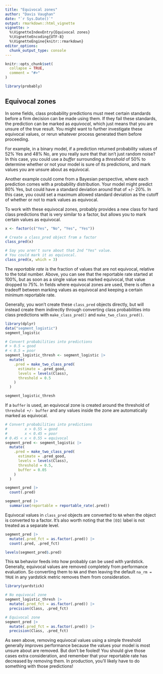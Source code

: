 ```yaml
---
title: "Equivocal zones"
author: "Davis Vaughan"
date: "`r Sys.Date()`"
output: rmarkdown::html_vignette
vignette: >
  %\VignetteIndexEntry{Equivocal zones}
  %\VignetteEncoding{UTF-8}
  %\VignetteEngine{knitr::rmarkdown}
editor_options: 
  chunk_output_type: console
---
```


```r
knitr::opts_chunk$set(
  collapse = TRUE,
  comment = "#>"
)
```

```r
library(probably)
```

## Equivocal zones

In some fields, class probability predictions must meet certain standards before a firm decision can be made using them. If they fail these standards, the prediction can be marked as _equivocal_, which just means that you are unsure of the true result. You might want to further investigate these equivocal values, or rerun whatever process generated them before proceeding.

For example, in a binary model, if a prediction returned probability values of 52% Yes and 48% No, are you really sure that that isn't just random noise? In this case, you could use a _buffer_ surrounding a _threshold_ of 50% to determine whether or not your model is sure of its predictions, and mark values you are unsure about as equivocal. 

Another example could come from a Bayesian perspective, where each prediction comes with a probability distribution. Your model might predict 80% Yes, but could have a standard deviation around that of +/- 20%. In this case, you could set a maximum allowed standard deviation as the cutoff of whether or not to mark values as equivocal. 

To work with these equivocal zones, probably provides a new class for hard class predictions that is very similar to a factor, but allows you to mark certain values as equivocal.

```r
x <- factor(c("Yes", "No", "Yes", "Yes"))

# Create a class_pred object from a factor
class_pred(x)

# Say you aren't sure about that 2nd "Yes" value.
# You could mark it as equivocal.
class_pred(x, which = 3)
```

The _reportable rate_ is the fraction of values that are not equivocal, relative to the total number. Above, you can see that the reportable rate started at 100%, but as soon as a single value was marked equivocal, that value dropped to 75%. In fields where equivocal zones are used, there is often a tradeoff between marking values as equivocal and keeping a certain minimum reportable rate.

Generally, you won't create these `class_pred` objects directly, but will instead create them indirectly through converting class probabilities into class predictions with `make_class_pred()` and `make_two_class_pred()`.

```r
library(dplyr)
data("segment_logistic")
segment_logistic

# Convert probabilities into predictions
# > 0.5 = good
# < 0.5 = poor
segment_logistic_thresh <- segment_logistic |>
  mutate(
    .pred = make_two_class_pred(
      estimate = .pred_good,
      levels = levels(Class),
      threshold = 0.5
    )
  )

segment_logistic_thresh
```

If a `buffer` is used, an equivocal zone is created around the threshold of 
`threshold +/- buffer` and any values inside the zone are automatically marked
as equivocal.

```r
# Convert probabilities into predictions
#        x > 0.55 = good
#        x < 0.45 = poor
# 0.45 < x < 0.55 = equivocal
segment_pred <- segment_logistic |>
  mutate(
    .pred = make_two_class_pred(
      estimate = .pred_good,
      levels = levels(Class),
      threshold = 0.5,
      buffer = 0.05
    )
  )

segment_pred |>
  count(.pred)

segment_pred |>
  summarise(reportable = reportable_rate(.pred))
```

Equivocal values in `class_pred` objects are converted to `NA` when the object
is converted to a factor. It's also worth noting that the `[EQ]` label is not
treated as a separate level.

```r
segment_pred |>
  mutate(.pred_fct = as.factor(.pred)) |>
  count(.pred, .pred_fct)

levels(segment_pred$.pred)
```

This `NA` behavior feeds into how probably can be used with yardstick. Generally,
equivocal values are removed completely from performance evaluation. So converting
them to `NA` and then leaving the default `na_rm = TRUE` in any yardstick metric
removes them from consideration.

```r
library(yardstick)

# No equivocal zone
segment_logistic_thresh |>
  mutate(.pred_fct = as.factor(.pred)) |>
  precision(Class, .pred_fct)

# Equivocal zone
segment_pred |>
  mutate(.pred_fct = as.factor(.pred)) |>
  precision(Class, .pred_fct)
```

As seen above, removing equivocal values using a simple threshold generally improves performance because the values your model is most unsure about are removed. But don't be fooled! You should give those cases extra consideration, and remember that your reportable rate has decreased by removing them. In production, you'll likely have to do something with those predictions!
